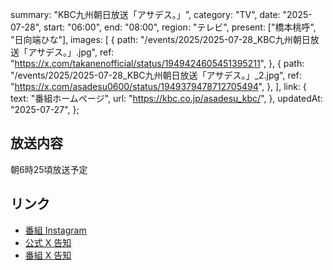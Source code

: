   summary: "KBC九州朝日放送「アサデス。」",
  category: "TV",
  date: "2025-07-28",
  start: "06:00",
  end: "08:00",
  region: "テレビ",
  present: ["橋本桃呼", "日向端ひな"],
  images: [
    {
      path: "/events/2025/2025-07-28_KBC九州朝日放送「アサデス。」.jpg",
      ref: "https://x.com/takanenofficial/status/1949424605451395211",
    },
    {
      path: "/events/2025/2025-07-28_KBC九州朝日放送「アサデス。」_2.jpg",
      ref: "https://x.com/asadesu0600/status/1949379478712705494",
    },
  ],
  link: {
    text: "番組ホームページ",
    url: "https://kbc.co.jp/asadesu_kbc/",
  },
  updatedAt: "2025-07-27",
};

## 放送内容

朝6時25頃放送予定

## リンク

- [番組 Instagram](https://www.instagram.com/p/DMm0BW8yOyR/)
- [公式 X 告知](https://x.com/takanenofficial/status/1949424605451395211)
- [番組 X 告知](https://x.com/asadesu0600/status/1949379478712705494)
